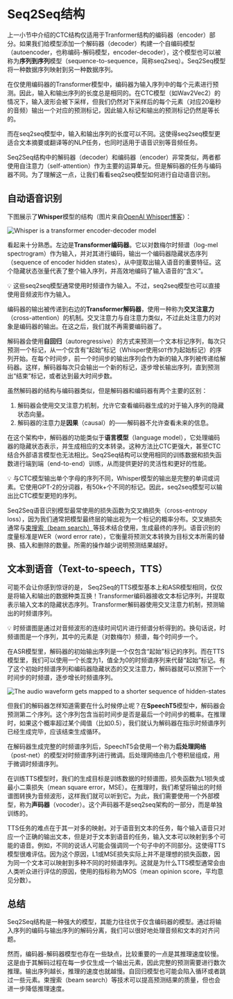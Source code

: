 # Seq2Seq结构

上一小节中介绍的CTC结构仅适用于Tranformer结构的编码器（encoder）部分。如果我们给模型添加一个解码器（decoder）构建一个自编码模型（autoencoder，也称编码-解码模型，encoder-decoder），这个模型也可以被称为**序列到序列**模型（sequence-to-sequence，简称seq2seq）。Seq2Seq模型将一种数据序列映射到另一种数据序列。

在仅使用编码器的Transformer模型中，编码器为输入序列中的每个元素进行预测。因此，输入和输出序列的长度总是相同的。在CTC模型（如Wav2Vec2）的情况下，输入波形会被下采样，但我们仍然对下采样后的每个元素（对应20毫秒的音频）输出一个对应的预测标记，因此输入标记和输出的预测标记仍然是等长的。

而在seq2seq模型中，输入和输出序列的长度可以不同。这使得seq2seq模型更适合文本摘要或翻译等的NLP任务，也同时适用于语音识别等音频任务。

Seq2Seq结构中的解码器（decoder）和编码器（encoder）非常类似，两者都使用自注意力（self-attention）作为主要的运算单元。但是解码器的任务与编码器不同。为了理解这一点，让我们看看seq2seq模型如何进行自动语音识别。

## 自动语音识别

下图展示了**Whisper**模型的结构（图片来自[OpenAI Whisper博客](https://openai.com/blog/whisper/)）：


<div class="flex justify-center">
    <img src="https://huggingface.co/blog/assets/111_fine_tune_whisper/whisper_architecture.svg" alt="Whisper is a transformer encoder-decoder model">
</div>

看起来十分熟悉。左边是**Transformer编码器**。它以对数梅尔时频谱（log-mel spectrogram）作为输入，并对其进行编码，输出一个编码器隐藏状态序列（sequence of encoder hidden states），从中提取出输入语音的重要特征。这个隐藏状态张量代表了整个输入序列，并高效地编码了输入语音的“含义”。

<Tip>
💡 这些seq2seq模型通常使用时频谱作为输入。不过，seq2seq模型也可以直接使用音频波形作为输入。
</Tip>

编码器的输出被传递到右边的**Transformer解码器**，使用一种称为**交叉注意力**（cross-attention）的机制。交叉注意力与自注意力类似，不过此处注意力的对象是编码器的输出。在这之后，我们就不再需要编码器了。

解码器会使用**自回归**（autoregressive）的方式来预测一个文本标记序列，每次只预测一个标记，从一个仅含有“起始”标记（Whisper使用`SOT`作为起始标记）的序列开始。在每个时间步，前一个时间步的输出序列会作为新的输入序列被传递给解码器。这样，解码器每次只会输出一个新的标记，逐步增长输出序列，直到预测出“结束”标记，或者达到最大时间步数。

虽然解码器的结构与编码器类似，但是解码器和编码器有两个主要的区别：

1. 解码器会使用交叉注意力机制，允许它查看编码器生成的对于输入序列的隐藏状态向量。
2. 解码器的注意力是**因果**（causal）的——解码器不允许查看未来的信息。

在这个架构中，解码器的功能类似于**语言模型**（language model），它处理编码器的隐藏状态表示，并生成相应的文本转录。这种方法比CTC更强大，甚至CTC结合外部语言模型也无法相比。Seq2Seq结构可以使用相同的训练数据和损失函数进行端到端（end-to-end）训练，从而提供更好的灵活性和更好的性能。

<Tip>
💡 与CTC模型输出单个字母的序列不同，Whisper模型的输出是完整的单词或词素。它使用GPT-2的分词器，有50k+个不同的标记。因此，seq2seq模型可以输出比CTC模型更短的序列。
</Tip>

Seq2Seq语音识别模型最常使用的损失函数为交叉熵损失（cross-entropy loss），因为我们通常把模型最终层的输出视为一个标记的概率分布。交叉熵损失通常与[束搜索（beam search）](https://huggingface.co/blog/how-to-generate)等技术结合使用，生成最终的序列。语音识别的度量标准是WER（word error rate），它衡量将预测文本转换为目标文本所需的替换、插入和删除的数量。所需的操作越少说明预测结果越好。

## 文本到语音（Text-to-speech，TTS）

可能不会让你感到惊讶的是， Seq2Seq的TTS模型基本上和ASR模型相同，仅仅是将输入和输出的数据种类互换！Transformer编码器接收文本标记序列，并提取表示输入文本的隐藏状态序列。Transformer解码器使用交叉注意力机制，预测输出的时频谱序列。

<Tip>
💡 时频谱图是通过对音频波形的连续时间切片进行频谱分析得到的。换句话说，时频谱图是一个序列，其中的元素是（对数梅尔）频谱，每个时间步一个。
</Tip>

在ASR模型里，解码器的初始输出序列是一个仅包含“起始”标记的序列。而在TTS模型里，我们可以使用一个长度为1，值全为0的时频谱序列来代替“起始”标记。有了这个初始时频谱序列和编码器隐藏状态的交叉注意力，解码器就可以预测下一个时间步的时频谱，逐步增长时频谱序列。


<div class="flex justify-center">
    <img src="https://huggingface.co/datasets/huggingface-course/audio-course-images/resolve/main/speecht5_decoding.png" alt="The audio waveform gets mapped to a shorter sequence of hidden-states">
</div>

但我们的解码器怎样知道需要在什么时候停止呢？在**SpeechT5**模型中，解码器会预测第二个序列。这个序列包含当前时间步是否是最后一个时间步的概率。在推理时，如果这个概率超过某个阈值（比如0.5），我们就认为解码器在指示时频谱序列已经生成完毕，应该结束生成循环。

在解码器生成完整的时频谱序列后，SpeechT5会使用一个称为**后处理网络**（post-net）的模型对时频谱序列进行微调。后处理网络由几个卷积层组成，用于微调时频谱序列。

在训练TTS模型时，我们的生成目标是训练数据的时频谱图，损失函数为L1损失或最小二乘损失（mean square error，MSE）。在推理时，我们希望将输出的时频谱图转换为音频波形，这样我们就可以听到它。为此，我们需要使用一个外部模型，称为**声码器**（vocoder）。这个声码器不是seq2seq架构的一部分，而是单独训练的。

TTS任务的难点在于其一对多的映射。对于语音到文本的任务，每个输入语音只对应一个正确的输出文本，但是对于文本到语音的任务，输入文本可以映射到多个可能的语音。例如，不同的说话人可能会强调同一个句子中的不同部分。这使得TTS模型很难评估。因为这个原因，L1或MSE损失实际上并不是理想的损失函数，因为同一个文本可以映射到多种不同的时频谱序列。这就是为什么TTS模型通常会由人类听众进行评估的原因，使用的指标称为MOS（mean opinion score，平均意见分数）。

## 总结

Seq2Seq结构是一种强大的模型，其能力往往优于仅含编码器的模型。通过将输入序列的编码与输出序列的解码分离，我们可以很好地处理音频和文本的对齐问题。<!-- 模型中的交叉注意力单元会解决输入和输出间的对齐问题。 -->

然而，编码器-解码器模型也存在一些缺点，比较重要的一点是其推理速度较慢。这是由于其解码过程在每一步仅生成一个输出元素，因此完整的预测需要进行数次推理。输出序列越长，推理的速度也就越慢。自回归模型也可能会陷入循环或者跳过一些元素。束搜索（beam search）等技术可以提高预测结果的质量，但也会进一步降低推理速度。